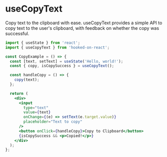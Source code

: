 # useCopyText

Copy text to the clipboard with ease. useCopyText provides a simple API to copy text to the user's clipboard, with feedback on whether the copy was successful.

```jsx
import { useState } from 'react';
import { useCopyText } from 'hooked-on-react';

const CopyExample = () => {
  const [text, setText] = useState('Hello, world!');
  const { copy, isCopySuccess } = useCopyText();

  const handleCopy = () => {
    copy(text);
  };

  return (
    <div>
      <input
        type="text"
        value={text}
        onChange={(e) => setText(e.target.value)}
        placeholder="Text to copy"
      />
      <button onClick={handleCopy}>Copy to Clipboard</button>
      {isCopySuccess && <p>Copied!</p>}
    </div>
  );
};
```
